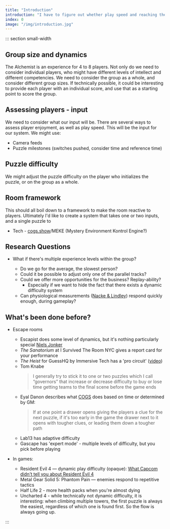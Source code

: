 ```yaml
---
title: "Introduction"
introduction: "I have to figure out whether play speed and reaching the end in time is more important than reaching flow within the room. At a macro level we have to guide each player to play at their own pace, while still ensuring they reach the finish line. There are several factors of particular interest in solving these questions."
index: 0
image: "/img/introduction.jpg"
---
```



::: section small-width

## Group size and dynamics

The Alchemist is an experience for 4 to 8 players. Not only do we need to consider individual players, who might have different levels of intellect and different competencies. We need to consider the group as a whole, and consider different group sizes. If technically possible, it could be interesting to provide each player with an individual score, and use that as a starting point to score the group.

## Assessing players - input

We need to consider what our input will be. There are several ways to assess player enjoyment, as well as play speed. This will be the input for our system. We might use:

- Camera feeds
- Puzzle milestones (switches pushed, consider time and reference time)

## Puzzle difficulty

We might adjust the puzzle difficulty on the player who initializes the puzzle, or on the group as a whole.

## Room framework

This should all boil down to a framework to make the room reactive to players. Ultimately I'd like to create a system that takes one or two inputs, and a single puzzle to

- Tech - [cogs.show](http://cogs.show)/MEKE (Mystery Environment Kontrol Engine?)

## Research Questions

- What if there's multiple experience levels within the group?

  - Do we go for the average, the slowest person?
  - Could it be possible to adjust only one of the parallel tracks?
  - Could we offer more opportunities for the business? Replay-ability?
    - Especially if we want to hide the fact that there exists a dynamic difficulty system
  - Can physiological measurements ([Nacke & Lindley](https://www.notion.so/Flow-and-Immersion-in-First-Person-Shooters-Measuring-the-player-s-gameplay-experience-ae5fbf18f43e49aa93b3fea3f620abe0)) respond quickly enough, during gameplay?

## What's been done before?

- Escape rooms

  - Escapist does some level of dynamics, but it's nothing particularly special
    [Niels Jonker](https://www.notion.so/Niels-Jonker-61d4ebfefdb443308333ef083caf2273)
  - _The Sanatorium_ at I Survived The Room NYC gives a report card for your performance
  - _The Heist_ for GuessHQ by Immersive Tech has a 'pro circuit' ([video](https://www.youtube.com/watch?v=sZekImmBstU))
  - Tom Knabe
    > I generally try to stick it to one or two puzzles which I call “governors” that increase or decrease difficulty to buy or lose time getting teams to the final scene before the game ends
  - Eyal Danon describes what [COGS](http://cogs.show) does based on time or determined by GM:
    > If at one point a drawer opens giving the players a clue for the next puzzle, if it's too early in the game the drawer next to it opens with tougher clues, or leading them down a tougher path
  - Lab13 has adaptive difficulty
  - Gascape has 'expert mode' - multiple levels of difficulty, but you pick before playing

- In games:
  - Resident Evil 4 — dynamic play difficulty (opaque):
    [What Capcom didn't tell you about Resident Evil 4](https://www.notion.so/What-Capcom-didn-t-tell-you-about-Resident-Evil-4-83cefce077be466d870754d19d177c5b)
  - Metal Gear Solid 5: Phantom Pain — enemies respond to repetitive tactics
  - Half Life 2 - more health packs when you're almost dying
  - Uncharted 4 - while technically not dynamic difficulty, it is interesting: when climbing multiple towers, the first puzzle is always the easiest, regardless of which one is found first. So the flow is always going up.

:::
